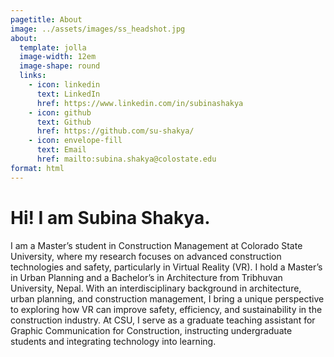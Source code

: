 ```yaml
---
pagetitle: About
image: ../assets/images/ss_headshot.jpg
about:
  template: jolla
  image-width: 12em
  image-shape: round
  links:
    - icon: linkedin
      text: LinkedIn
      href: https://www.linkedin.com/in/subinashakya
    - icon: github
      text: Github
      href: https://github.com/su-shakya/
    - icon: envelope-fill
      text: Email
      href: mailto:subina.shakya@colostate.edu
format: html
---
```


# Hi! I am **Subina Shakya**.

I am a Master’s student in Construction Management at Colorado State University, where my research focuses on advanced construction technologies and safety, particularly in Virtual Reality (VR). I hold a Master’s in Urban Planning and a Bachelor’s in Architecture from Tribhuvan University, Nepal. With an interdisciplinary background in architecture, urban planning, and construction management, I bring a unique perspective to exploring how VR can improve safety, efficiency, and sustainability in the construction industry. At CSU, I serve as a graduate teaching assistant for Graphic Communication for Construction, instructing undergraduate students and integrating technology into learning. 